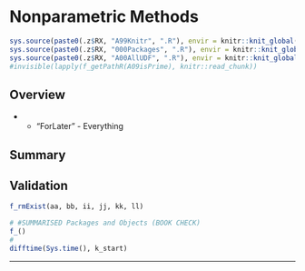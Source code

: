 # Nonparametric Methods {#c18}

```r
sys.source(paste0(.z$RX, "A99Knitr", ".R"), envir = knitr::knit_global())
sys.source(paste0(.z$RX, "000Packages", ".R"), envir = knitr::knit_global())
sys.source(paste0(.z$RX, "A00AllUDF", ".R"), envir = knitr::knit_global())
#invisible(lapply(f_getPathR(A09isPrime), knitr::read_chunk))
```

## Overview

- 
  - "ForLater" - Everything


## Summary



## Validation {.unlisted .unnumbered .tabset .tabset-fade}

```r
f_rmExist(aa, bb, ii, jj, kk, ll)
```

```r
# #SUMMARISED Packages and Objects (BOOK CHECK)
f_()
#
difftime(Sys.time(), k_start)
```

****
